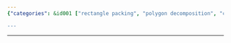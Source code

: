 ```yaml
---
{"categories": &id001 ["rectangle packing", "polygon decomposition", "computer graphics", "robotics", "manufacturing optimization", "geometry algorithms", "applied mathematics"], "category": "Geometry", "date": "2022-09-04 08:58:54", "description": "This article explores the concepts of rectangle packing and polygon to rectangle decomposition. Rectangle packing involves fitting rectangles into a given space, while polygon decomposition focuses on breaking down a polygon into rectangles. These techniques can be applied in various fields like computer graphics, robotics, and manufacturing optimization.", "tags": *id001, "title": "Rectangle Packing, Polygon To Rectangle Decomposition"}

---
```


------

